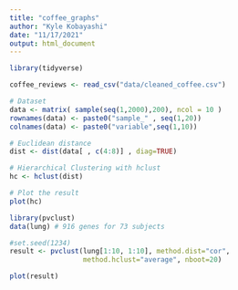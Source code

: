 ```yaml
---
title: "coffee_graphs"
author: "Kyle Kobayashi"
date: "11/17/2021"
output: html_document
---
```


```r
library(tidyverse)
```


```r
coffee_reviews <- read_csv("data/cleaned_coffee.csv")

```


```r

# Dataset 
data <- matrix( sample(seq(1,2000),200), ncol = 10 )
rownames(data) <- paste0("sample_" , seq(1,20))
colnames(data) <- paste0("variable",seq(1,10))

# Euclidean distance
dist <- dist(data[ , c(4:8)] , diag=TRUE)

# Hierarchical Clustering with hclust
hc <- hclust(dist)

# Plot the result
plot(hc)

```
```r
library(pvclust)
data(lung) # 916 genes for 73 subjects

#set.seed(1234)
result <- pvclust(lung[1:10, 1:10], method.dist="cor", 
                  method.hclust="average", nboot=20)

plot(result)

```
